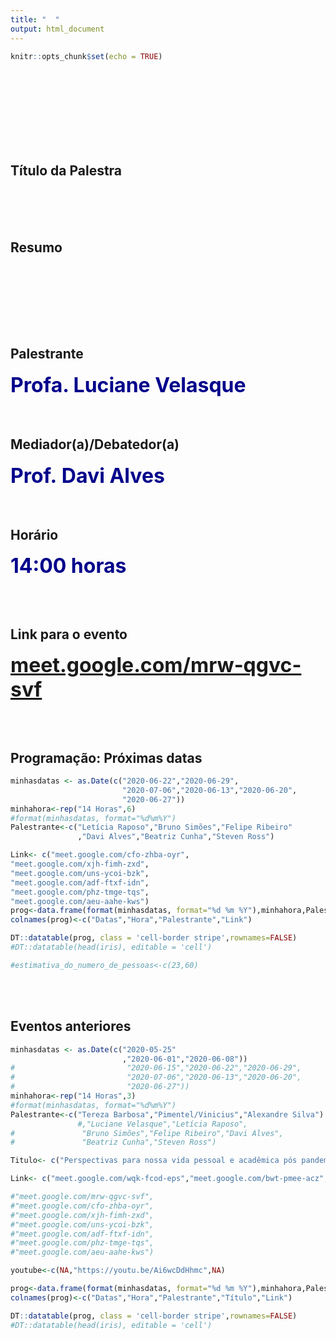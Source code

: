 ```yaml
---
title: "  "
output: html_document
---
```


```r
knitr::opts_chunk$set(echo = TRUE)
```
<br>
<br>
<br>
<br>
<br>
<br>
<br>

## Título da Palestra

<!--
<span style=" font-size: 32px; font-weight:bold; color:darkblue;">
 -
</span>

-->
<br>
<br>
<br>

## Resumo

<br>
<br>

<!--
<span style=" font-size: 20px; font-weight:bold; color:darkblue;">
Os fenômenos sociais são complexos e as democracias precisam de cidadãos que possam explorar, entender e raciocinar sobre evidências e informações fundamentadas em dados e resultados estatísticos. <br> <br>
Nessa conversa serão apresentadas iniciativas metodológicas, ferramentas computacionais, portais e artigos que apoiam e incentivam o desenvolvimento de cidadãos ativos e capacitados a participar de decisões da sociedade.
</span>


A disseminação do COVID- 19 no Brasil e no mundo ainda está cercada de incertezas mas já indicam que deverão acontecer mudanças relevantes na nossa vida. Serão feitas reflexões a respeito das que poderão ser positivas e que medidas para diminuir os efeitos negativos.-->

<br>
<br>
<br>

## Palestrante

<span style=" font-size: 32px; font-weight:bold; color:darkblue;">
Profa. Luciane Velasque  </span>
<br>
<br>
<br>


## Mediador(a)/Debatedor(a)

<span style=" font-size: 32px; font-weight:bold; color:darkblue;">Prof. Davi Alves</span>
<br>
<br>
<br>

## Horário

<span style=" font-size: 32px; font-weight:bold; color:darkblue;">14:00 horas</span>

<br>
<br>

## Link para o evento

<span style=" font-size: 32px; font-weight:bold; color:darkblue;">
 <a href="https://meet.google.com/mrw-qgvc-svf">meet.google.com/mrw-qgvc-svf</a> 
</span>

<br>
<br>



## Programação: Próximas datas

```r
minhasdatas <- as.Date(c("2020-06-22","2020-06-29",
                         "2020-07-06","2020-06-13","2020-06-20",
                         "2020-06-27"))
minhahora<-rep("14 Horas",6)
#format(minhasdatas, format="%d%m%Y")
Palestrante<-c("Letícia Raposo","Bruno Simões","Felipe Ribeiro"
               ,"Davi Alves","Beatriz Cunha","Steven Ross")

Link<- c("meet.google.com/cfo-zhba-oyr",
"meet.google.com/xjh-fimh-zxd",
"meet.google.com/uns-ycoi-bzk",
"meet.google.com/adf-ftxf-idn",
"meet.google.com/phz-tmge-tqs",
"meet.google.com/aeu-aahe-kws")
prog<-data.frame(format(minhasdatas, format="%d %m %Y"),minhahora,Palestrante,Link)
colnames(prog)<-c("Datas","Hora","Palestrante","Link")

DT::datatable(prog, class = 'cell-border stripe',rownames=FALSE)
#DT::datatable(head(iris), editable = 'cell')

#estimativa_do_numero_de_pessoas<-c(23,60)
```

<br>
<br>


## Eventos anteriores

```r
minhasdatas <- as.Date(c("2020-05-25"
                         ,"2020-06-01","2020-06-08"))
#                         "2020-06-15","2020-06-22","2020-06-29",
#                         "2020-07-06","2020-06-13","2020-06-20",
#                         "2020-06-27"))
minhahora<-rep("14 Horas",3)
#format(minhasdatas, format="%d%m%Y")
Palestrante<-c("Tereza Barbosa","Pimentel/Vinicius","Alexandre Silva")
               #,"Luciane Velasque","Letícia Raposo",
#               "Bruno Simões","Felipe Ribeiro","Davi Alves",
#               "Beatriz Cunha","Steven Ross")

Titulo<- c("Perspectivas para nossa vida pessoal e acadêmica pós pandemia", "Práticas didático-pedagógicas e a formação de professores para o exercício responsável da docência online","Educação Estatística na promoção do engajamento cívico")

Link<- c("meet.google.com/wqk-fcod-eps","meet.google.com/bwt-pmee-acz","https://www.meet.google.com/axv-azca-rwq")

#"meet.google.com/mrw-qgvc-svf",
#"meet.google.com/cfo-zhba-oyr",
#"meet.google.com/xjh-fimh-zxd",
#"meet.google.com/uns-ycoi-bzk",
#"meet.google.com/adf-ftxf-idn",
#"meet.google.com/phz-tmge-tqs",
#"meet.google.com/aeu-aahe-kws")

youtube<-c(NA,"https://youtu.be/Ai6wcDdHhmc",NA)

prog<-data.frame(format(minhasdatas, format="%d %m %Y"),minhahora,Palestrante,Titulo, youtube)
colnames(prog)<-c("Datas","Hora","Palestrante","Título","Link")

DT::datatable(prog, class = 'cell-border stripe',rownames=FALSE)
#DT::datatable(head(iris), editable = 'cell')
```

